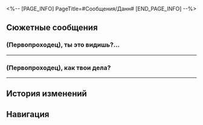 <%-- [PAGE_INFO]
PageTitle=#Сообщения/Данн#
[END_PAGE_INFO] --%>
{{Сообщение Инфобокс
|id          = 40
|Изображение = НИП Данн Иконка.png
|Тип         = НИП
|Отправитель = Данн
|Описание    = Я больше не в «Механической горячке», отстаньте.
|Фракция     = Ярило-VI
}}

==Сюжетные сообщения==
===(Первопроходец), ты это видишь?...===
{{Сообщения
|условие_получения = 
|текст =
:'''Данн:''' (Первопроходец), ты это видишь? Ты помнишь склад оружия, где происходило что-то странное? Я послал отряд охраны, и они обнаружили кое-что, что может тебя заинтересовать.
:'''Данн:''' Будет лучше, если мы поговорим с глазу на глаз. Я буду ждать тебя на старом месте в Запретной зоне.
:{Выбор} Уже бегу.
::'''(Первопроходец):''' Уже бегу.
:{Выбор} Попозже приду.
::'''(Первопроходец):''' Попозже приду.
;{Принятая миссия: Сосуд заурядности II}
}}
----

===(Первопроходец), как твои дела?===
{{Сообщения
|условие_получения = 
|текст =
:'''Данн:''' (Первопроходец), как твои дела?
:{Выбор} Я {{MC|ж=занята|м=занят}}.
::'''(Первопроходец):''' Я {{MC|ж=занята|м=занят}}.
::'''Данн:''' Значит, мы в одной лодке.
:{Выбор} Хотя бы Среброгривые Стражи больше меня не преследуют.
::'''(Первопроходец):''' Хотя бы Среброгривые Стражи больше меня не преследуют.
::'''Данн:''' Ха-ха, да.
:{Выбор} Неплохо.
::'''(Первопроходец):''' Неплохо.
::'''Данн:''' Замечательно.
:'''Данн:''' Послушай, (Первопроходец)... Наша дружба началась с драки...
:'''Данн:''' После сражения с вами я тщательно проверил безопасность Запретной зоны.
:'''Данн:''' Думаю, что пришло время провести масштабные военные учения, чтобы повысить бдительность новобранцев и их осведомлённость.
:{Выбор} И?..
::'''(Первопроходец):''' И?..
:{Выбор} А потом...
::'''(Первопроходец):''' А потом...
:'''Данн:''' Я бы хотел пригласить тебя в качестве главного инструктора, чтобы провести военные учения.
:'''Данн:''' Прошу тебя, (Первопроходец)! Новобранцам требуются твои наставления.
:'''Данн:''' Если будет свободная минутка, загляни ко мне в Запретную зону.
;{Принятая миссия: Марш зимних солдат}
}}
----

==История изменений==
{{История изменений|2.7}}

==Навигация==
{{Сообщения Навбокс}}